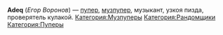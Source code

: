 {{Инфобокс для пуперов
|title2=Adeq
|другие_ники=
|image3=[[Файл:Adeq.jpg|left]]
|сферы_творчества=RYTP, RYTPMV, Музыка, продавец-консультант
|год_начала=27 июня 2013
|image4=Пример
|имя_фамилия=Егор Воронов
|дата_рождения=15 октября 1997
|место_проживания=Москва
|ссылки=
*[https://www.youtube.com/user/EgorVoronov YouTube]
*[https://vk.com/voronov_egor Вконтакте]
}}
'''Adeq''' (''Егор Воронов'') — [[Пуперы|пупер]], [[Музпуперы|музпупер]], музыкант, узкоя пизда, проверятель кулакой.
[[Категория:Музпуперы]]
[[Категория:Рандомщики]]
[[Категория:Пуперы]]